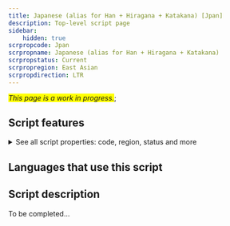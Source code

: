 ```yaml
---
title: Japanese (alias for Han + Hiragana + Katakana) [Jpan]
description: Top-level script page
sidebar:
    hidden: true
scrpropcode: Jpan
scrpropname: Japanese (alias for Han + Hiragana + Katakana)
scrpropstatus: Current
scrpropregion: East Asian
scrpropdirection: LTR
---
```


<span style='background-color:yellow'>_This page is a work in progress._</span>;


## Script features

<details>
<summary> See all script properties: code, region, status and more</summary>
<ScriptInfo />
</details>

## Languages that use this script

<WsList script='Jpan' wsMax='5' />

## Script description

To be completed...

